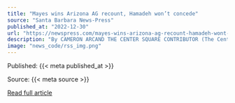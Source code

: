 ```yaml
---
title: "Mayes wins Arizona AG recount, Hamadeh won’t concede"
source: "Santa Barbara News-Press"
published_at: "2022-12-30"
url: "https://newspress.com/mayes-wins-arizona-ag-recount-hamadeh-wont-concede/?utm_source=rss&utm_medium=rss&utm_campaign=mayes-wins-arizona-ag-recount-hamadeh-wont-concede"
description: "By CAMERON ARCAND THE CENTER SQUARE CONTRIBUTOR (The Center Square) – An automatic recount confirmed Democrat&#8230;The post Mayes wins Arizona AG recount, Hamadeh won&#8217;t concede appeared first on Santa Barbara News-Press."
image: "news_code/rss_img.png"
---
```



  Published: {{< meta published_at >}}
  

  Source: {{< meta source >}}
  

  [Read full article]({{< meta url >}})
  

